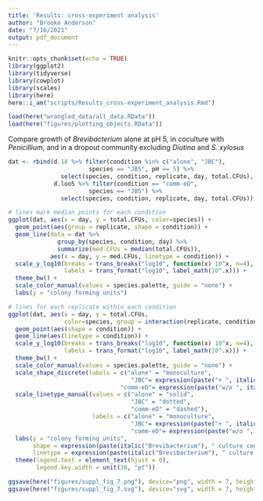 ```yaml
---
title: 'Results: cross-experiment analysis'
author: "Brooke Anderson"
date: "7/16/2021"
output: pdf_document
---
```


```r
knitr::opts_chunk$set(echo = TRUE)
library(ggplot2)
library(tidyverse)
library(cowplot)
library(scales)
library(here)
here::i_am("scripts/Results_cross-experiment_analysis.Rmd")
```

```r
load(here("wrangled_data/all_data.RData"))
load(here("figures/plotting_objects.RData"))
```

Compare growth of *Brevibacterium* alone at pH 5, in coculture with *Penicillium*, and in a dropout community excluding *Diutina* and *S. xylosus*

```r

dat <- rbind(d.18 %>% filter(condition %in% c("alone", "JBC"), 
                       species == "JB5", pH == 5) %>%
               select(species, condition, replicate, day, total.CFUs),
             d.loo5 %>% filter(condition == "comm-eD", 
                       species == "JB5") %>%
               select(species, condition, replicate, day, total.CFUs))

# lines mark median points for each condition
ggplot(dat, aes(x = day, y = total.CFUs, color=species)) +
  geom_point(aes(group = replicate, shape = condition)) +
  geom_line(data = dat %>% 
              group_by(species, condition, day) %>% 
              summarize(med.CFUs = median(total.CFUs)),
            aes(x = day, y = med.CFUs, linetype = condition)) +
  scale_y_log10(breaks = trans_breaks("log10", function(x) 10^x, n=4),
                labels = trans_format("log10", label_math(10^.x))) + 
  theme_bw() +
  scale_color_manual(values = species.palette, guide = "none") +
  labs(y = "colony forming units")

# lines for each replicate within each condition
ggplot(dat, aes(x = day, y = total.CFUs, 
                color=species, group = interaction(replicate, condition))) +
  geom_point(aes(shape = condition)) +
  geom_line(aes(linetype = condition)) +
  scale_y_log10(breaks = trans_breaks("log10", function(x) 10^x, n=4),
                labels = trans_format("log10", label_math(10^.x))) + 
  theme_bw() +
  scale_color_manual(values = species.palette, guide = "none") +
  scale_shape_discrete(labels = c("alone" = "monoculture", 
                                   "JBC"= expression(paste("+ ", italic(" Penicillium"))),
                                "comm-eD"= expression(paste("w/o ", italic(" Diutina & S. xylosus"))))) +
  scale_linetype_manual(values = c("alone" = "solid",
                                   "JBC" = "dotted",
                                   "comm-eD" = "dashed"),
                        labels = c("alone" = "monoculture", 
                                   "JBC"= expression(paste("+ ", italic(" Penicillium"))),
                                   "comm-eD"= expression(paste("w/o ", italic(" Diutina & S. xylosus"))))) +
  labs(y = "colony forming units",
       shape = expression(paste(italic("Brevibacterium"), " culture condition")),
       linetype = expression(paste(italic("Brevibacterium"), " culture condition"))) +
  theme(legend.text = element_text(hjust = 0),
        legend.key.width = unit(30, "pt"))

ggsave(here("figures/suppl_fig_7.png"), device="png", width = 7, height = 4, units = "in")
ggsave(here("figures/suppl_fig_7.svg"), device="svg", width = 7, height = 4, units = "in")

```

